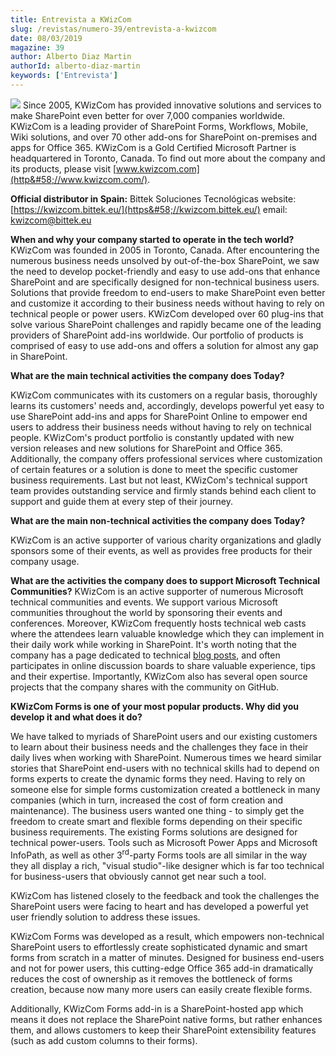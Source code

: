 ```yaml
---
title: Entrevista a KWizCom
slug: /revistas/numero-39/entrevista-a-kwizcom
date: 08/03/2019
magazine: 39
author: Alberto Diaz Martin
authorId: alberto-diaz-martin
keywords: ['Entrevista']
---
```



<ArticleHeader frontmatter={props.pageContext.frontmatter} />



​![](/../images/partners/KWizCOM.jpg#partner) Since 2005, KWizCom has provided innovative solutions and services to make SharePoint even better for over 7,000 companies worldwide. KWizCom is a leading provider of SharePoint Forms, Workflows, Mobile, Wiki solutions, and over 70 other add-ons for SharePoint on-premises and apps for Office 365. KWizCom is a Gold Certified Microsoft Partner is headquartered in Toronto, Canada. To find out more about the company and its products, please visit [www.kwizcom.com](http&#58;//www.kwizcom.com/).

**Official distributor in Spain:** 
Bittek Soluciones Tecnológicas
 website: [https://kwizcom.bittek.eu/](https&#58;//kwizcom.bittek.eu/) 
email: [kwizcom@bittek.eu](mailto&#58;kwizcom@bittek.eu)

**When and why your company started to operate in the tech world?**
 KWizCom was founded in 2005 in Toronto, Canada. After encountering the numerous business needs unsolved by out-of-the-box SharePoint, we saw the need to develop pocket-friendly and easy to use add-ons that enhance SharePoint and are specifically designed for non-technical business users. Solutions that provide freedom to end-users to make SharePoint even better and customize it according to their business needs without having to rely on technical people or power users. KWizCom developed over 60 plug-ins that solve various SharePoint challenges and rapidly became one of the leading providers of SharePoint add-ins worldwide. Our portfolio of products is comprised of easy to use add-ons and offers a solution for almost any gap in SharePoint.

**What are the main technical activities the company does Today?**

KWizCom communicates with its customers on a regular basis, thoroughly learns its customers' needs and, accordingly, develops powerful yet easy to use SharePoint add-ins and apps for SharePoint Online to empower end users to address their business needs without having to rely on technical people. KWizCom's product portfolio is constantly updated with new version releases and new solutions for SharePoint and Office 365. Additionally, the company offers professional services where customization of certain features or a solution is done to meet the specific customer business requirements. 
Last but not least, KWizCom's technical support team provides outstanding service and firmly stands behind each client to support and guide them at every step of their journey.

**What are the main non-technical activities the company does Today?**

KWizCom is an active supporter of various charity organizations and gladly sponsors some of their events, as well as provides free products for their company usage.

**What are the activities the company does to support Microsoft Technical Communities?**
 KWizCom is an active supporter of numerous Microsoft technical communities and events. We support various Microsoft communities throughout the world by sponsoring their events and conferences. 
Moreover, KWizCom frequently hosts technical web casts where the attendees learn valuable knowledge which they can implement in their daily work while working in SharePoint. It's worth noting that the company has a page dedicated to technical [blog posts](http&#58;//kwizcom.blogspot.com/), and often participates in online discussion boards to share valuable experience, tips and their expertise. Importantly, KWizCom also has several open source projects that the company shares with the community on GitHub.

**KWizCom Forms is one of your most popular products. Why did you develop it and what does it do?**

We have talked to myriads of SharePoint users and our existing customers to learn about their business needs and the challenges they face in their daily lives when working with SharePoint. Numerous times we heard similar stories that SharePoint end-users with no technical skills had to depend on forms experts to create the dynamic forms they need. Having to rely on someone else for simple forms customization created a bottleneck in many companies (which in turn, increased the cost of form creation and maintenance). The business users wanted one thing - to simply get the freedom to create smart and flexible forms depending on their specific business requirements. The existing Forms solutions are designed for technical power-users. Tools such as Microsoft Power Apps and Microsoft InfoPath, as well as other 3<sup>rd</sup>-party Forms tools are all similar in the way they all display a rich, "visual studio"-like designer which is far too technical for business-users that obviously cannot get near such a tool.

KWizCom has listened closely to the feedback and took the challenges the SharePoint users were facing to heart and has developed a powerful yet user friendly solution to address these issues.

KWizCom Forms was developed as a result, which empowers non-technical SharePoint users to effortlessly create sophisticated dynamic and smart forms from scratch in a matter of minutes. Designed for business end-users and not for power users, this cutting-edge Office 365 add-in dramatically reduces the cost of ownership as it removes the bottleneck of forms creation, because now many more users can easily create flexible forms.

Additionally, KWizCom Forms add-in is a SharePoint-hosted app which means it does not replace the SharePoint native forms, but rather enhances them, and allows customers to keep their SharePoint extensibility features (such as add custom columns to their forms).

